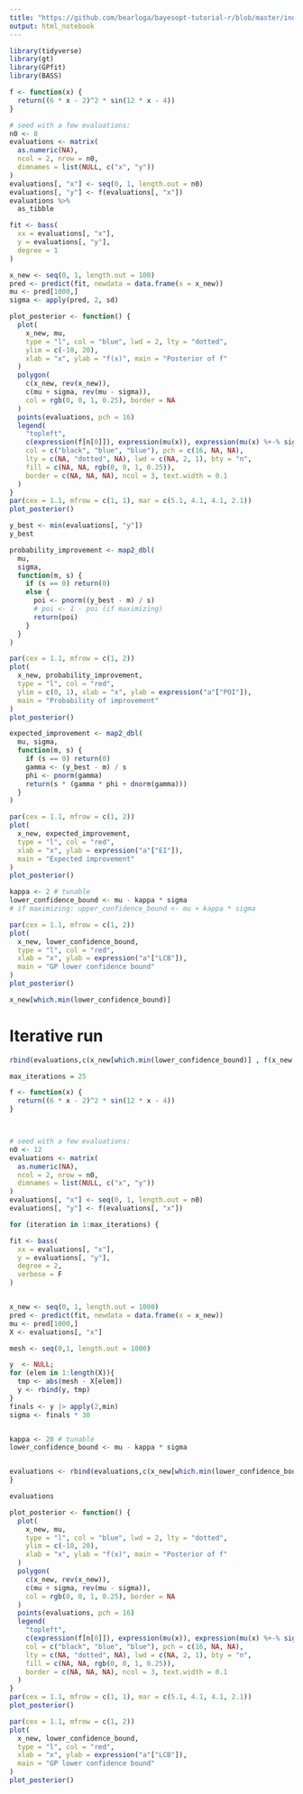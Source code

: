 ```yaml
---
title: "https://github.com/bearloga/bayesopt-tutorial-r/blob/master/index.Rmd"
output: html_notebook
---
```


```r
library(tidyverse)
library(gt)
library(GPfit)
library(BASS)
```

```r
f <- function(x) {
  return((6 * x - 2)^2 * sin(12 * x - 4))
}
```

```r
# seed with a few evaluations:
n0 <- 8
evaluations <- matrix(
  as.numeric(NA),
  ncol = 2, nrow = n0,
  dimnames = list(NULL, c("x", "y"))
)
evaluations[, "x"] <- seq(0, 1, length.out = n0)
evaluations[, "y"] <- f(evaluations[, "x"]) 
evaluations %>%
  as_tibble
```

```r
fit <- bass(
  xx = evaluations[, "x"],
  y = evaluations[, "y"],
  degree = 1
)
```

```r
x_new <- seq(0, 1, length.out = 100)
pred <- predict(fit, newdata = data.frame(x = x_new))
mu <- pred[1000,]
sigma <- apply(pred, 2, sd)
```

```r
plot_posterior <- function() {
  plot(
    x_new, mu,
    type = "l", col = "blue", lwd = 2, lty = "dotted",
    ylim = c(-10, 20),
    xlab = "x", ylab = "f(x)", main = "Posterior of f"
  )
  polygon(
    c(x_new, rev(x_new)),
    c(mu + sigma, rev(mu - sigma)),
    col = rgb(0, 0, 1, 0.25), border = NA
  )
  points(evaluations, pch = 16)
  legend(
    "topleft",
    c(expression(f[n[0]]), expression(mu(x)), expression(mu(x) %+-% sigma(x))),
    col = c("black", "blue", "blue"), pch = c(16, NA, NA),
    lty = c(NA, "dotted", NA), lwd = c(NA, 2, 1), bty = "n",
    fill = c(NA, NA, rgb(0, 0, 1, 0.25)),
    border = c(NA, NA, NA), ncol = 3, text.width = 0.1
  )
}
par(cex = 1.1, mfrow = c(1, 1), mar = c(5.1, 4.1, 4.1, 2.1))
plot_posterior()
```

```r
y_best <- min(evaluations[, "y"])
y_best
```

```r
probability_improvement <- map2_dbl(
  mu,
  sigma,
  function(m, s) {
    if (s == 0) return(0)
    else {
      poi <- pnorm((y_best - m) / s)
      # poi <- 1 - poi (if maximizing)
      return(poi)
    }
  }
)
```

```r
par(cex = 1.1, mfrow = c(1, 2))
plot(
  x_new, probability_improvement,
  type = "l", col = "red",
  ylim = c(0, 1), xlab = "x", ylab = expression("a"["POI"]),
  main = "Probability of improvement"
)
plot_posterior()
```

```r
expected_improvement <- map2_dbl(
  mu, sigma,
  function(m, s) {
    if (s == 0) return(0)
    gamma <- (y_best - m) / s
    phi <- pnorm(gamma)
    return(s * (gamma * phi + dnorm(gamma)))
  }
)
```

```r
par(cex = 1.1, mfrow = c(1, 2))
plot(
  x_new, expected_improvement,
  type = "l", col = "red",
  xlab = "x", ylab = expression("a"["EI"]),
  main = "Expected improvement"
)
plot_posterior()
```

```r
kappa <- 2 # tunable
lower_confidence_bound <- mu - kappa * sigma
# if maximizing: upper_confidence_bound <- mu + kappa * sigma
```

```r
par(cex = 1.1, mfrow = c(1, 2))
plot(
  x_new, lower_confidence_bound,
  type = "l", col = "red",
  xlab = "x", ylab = expression("a"["LCB"]),
  main = "GP lower confidence bound"
)
plot_posterior()
```

```r
x_new[which.min(lower_confidence_bound)]
```

# Iterative run

```r
rbind(evaluations,c(x_new[which.min(lower_confidence_bound)] , f(x_new[which.min(lower_confidence_bound)])))
```


```r
max_iterations = 25

f <- function(x) {
  return((6 * x - 2)^2 * sin(12 * x - 4))
}



# seed with a few evaluations:
n0 <- 12
evaluations <- matrix(
  as.numeric(NA),
  ncol = 2, nrow = n0,
  dimnames = list(NULL, c("x", "y"))
)
evaluations[, "x"] <- seq(0, 1, length.out = n0)
evaluations[, "y"] <- f(evaluations[, "x"]) 

for (iteration in 1:max_iterations) {

fit <- bass(
  xx = evaluations[, "x"],
  y = evaluations[, "y"],
  degree = 2,
  verbose = F
)


x_new <- seq(0, 1, length.out = 1000)
pred <- predict(fit, newdata = data.frame(x = x_new))
mu <- pred[1000,]
X <- evaluations[, "x"]

mesh <- seq(0,1, length.out = 1000)

y  <- NULL;
for (elem in 1:length(X)){
  tmp <- abs(mesh - X[elem])
  y <- rbind(y, tmp)
}
finals <- y |> apply(2,min)
sigma <- finals * 30


kappa <- 20 # tunable
lower_confidence_bound <- mu - kappa * sigma


evaluations <- rbind(evaluations,c(x_new[which.min(lower_confidence_bound)] , f(x_new[which.min(lower_confidence_bound)])))
}
```

```r
evaluations
```


```r
plot_posterior <- function() {
  plot(
    x_new, mu,
    type = "l", col = "blue", lwd = 2, lty = "dotted",
    ylim = c(-10, 20),
    xlab = "x", ylab = "f(x)", main = "Posterior of f"
  )
  polygon(
    c(x_new, rev(x_new)),
    c(mu + sigma, rev(mu - sigma)),
    col = rgb(0, 0, 1, 0.25), border = NA
  )
  points(evaluations, pch = 16)
  legend(
    "topleft",
    c(expression(f[n[0]]), expression(mu(x)), expression(mu(x) %+-% sigma(x))),
    col = c("black", "blue", "blue"), pch = c(16, NA, NA),
    lty = c(NA, "dotted", NA), lwd = c(NA, 2, 1), bty = "n",
    fill = c(NA, NA, rgb(0, 0, 1, 0.25)),
    border = c(NA, NA, NA), ncol = 3, text.width = 0.1
  )
}
par(cex = 1.1, mfrow = c(1, 1), mar = c(5.1, 4.1, 4.1, 2.1))
plot_posterior()
```


```r
par(cex = 1.1, mfrow = c(1, 2))
plot(
  x_new, lower_confidence_bound,
  type = "l", col = "red",
  xlab = "x", ylab = expression("a"["LCB"]),
  main = "GP lower confidence bound"
)
plot_posterior()
```

































